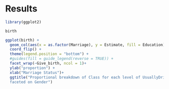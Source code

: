 # Results
```r
library(ggplot2)
```


```r
birth
```
```r
ggplot(birth) +
  geom_col(aes(x = as.factor(Marriage), y = Estimate, fill = Education), position = "fill")+
  coord_flip() +
  theme(legend.position = "bottom") +
  #guides(fill = guide_legend(reverse = TRUE)) +
  facet_wrap(~Give_birth, ncol = 1)+
  ylab("proportion") +
  xlab("Marriage Status")+
  ggtitle("Proportional breakdown of Class for each level of UsuallyDrink,
  faceted on Gender")



```




